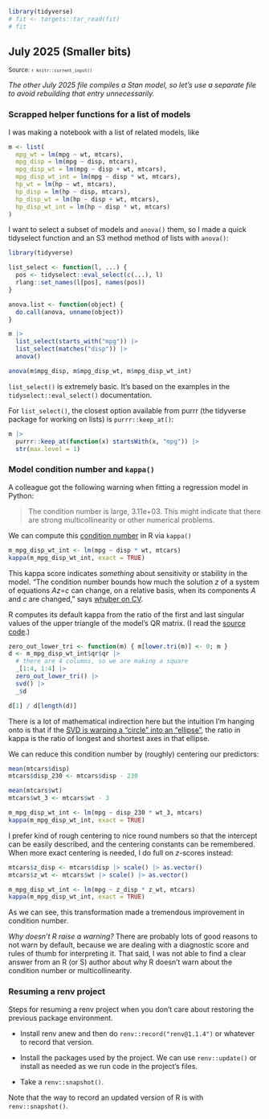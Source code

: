 <!--- Timestamp to trigger book rebuilds: `r Sys.time()` --->

```r
library(tidyverse)
# fit <- targets::tar_read(fit)
# fit
```

## July 2025 (Smaller bits)

<small>Source: <code>`r knitr::current_input()`</code></small>

*The other July 2025 file compiles a Stan model, so let's use a separate
file to avoid rebuilding that entry unnecessarily.*

### Scrapped helper functions for a list of models

I was making a notebook with a list of related models, like

```r
m <- list(
  mpg_wt = lm(mpg ~ wt, mtcars),
  mpg_disp = lm(mpg ~ disp, mtcars),
  mpg_disp_wt = lm(mpg ~ disp + wt, mtcars),
  mpg_disp_wt_int = lm(mpg ~ disp * wt, mtcars),
  hp_wt = lm(hp ~ wt, mtcars),
  hp_disp = lm(hp ~ disp, mtcars),
  hp_disp_wt = lm(hp ~ disp + wt, mtcars),
  hp_disp_wt_int = lm(hp ~ disp * wt, mtcars)
)
```

I want to select a subset of models and `anova()` them, so I made a quick
tidyselect function and an S3 method method of lists with `anova()`:

```r
library(tidyverse)

list_select <- function(l, ...) {
  pos <- tidyselect::eval_select(c(...), l)
  rlang::set_names(l[pos], names(pos))
}

anova.list <- function(object) {
  do.call(anova, unname(object))
}

m |> 
  list_select(starts_with("mpg")) |> 
  list_select(matches("disp")) |> 
  anova()

anova(m$mpg_disp, m$mpg_disp_wt, m$mpg_disp_wt_int)
```

`list_select()` is extremely basic. It's based on the examples in the
`tidyselect::eval_select()` documentation. 

For `list_select()`, the closest option available from purrr (the
tidyverse package for working on lists) is `purrr::keep_at()`:

```r
m |> 
  purrr::keep_at(function(x) startsWith(x, "mpg")) |> 
  str(max.level = 1)
```


### Model condition number and `kappa()`

A colleague got the following warning when fitting a regression model in Python:

> The condition number is large, 3.11e+03. This might indicate that
> there are strong multicollinearity or other numerical problems.

We can compute this [condition
number](https://en.wikipedia.org/wiki/Condition_number) in R via
`kappa()`

```r
m_mpg_disp_wt_int <- lm(mpg ~ disp * wt, mtcars)
kappa(m_mpg_disp_wt_int, exact = TRUE)
```

This kappa score indicates *something* about sensitivity or stability in
the model. "The condition number bounds how much the solution *z* of a
system of equations *Az*=*c* can change, on a relative basis, when its
components *A* and *c* are changed," says [whuber on
CV](https://stats.stackexchange.com/a/168276/14825).

R computes its default kappa from the ratio of the first and last
singular values of the upper triangle of the model's QR matrix. (I read
the [source
code](https://github.com/wch/r-source/blob/637e502dbc868d39f0813a6a2a5ef0469fe8e73e/src/library/base/R/kappa.R#L97-L121).)

```r
zero_out_lower_tri <- function(m) { m[lower.tri(m)] <- 0; m }
d <- m_mpg_disp_wt_int$qr$qr |> 
  # there are 4 columns, so we are making a square
  _[1:4, 1:4] |>
  zero_out_lower_tri() |> 
  svd() |> 
  _$d

d[1] / d[length(d)]
```

There is a lot of mathematical indirection here but the intuition I'm
hanging onto is that if the [SVD is warping a "circle" into an
"ellipse"](https://en.wikipedia.org/wiki/Singular_value_decomposition#Intuitive_interpretations),
the ratio in kappa is the ratio of longest and shortest axes in that
ellipse.


We can reduce this condition number by (roughly) centering our predictors:

```r
mean(mtcars$disp)
mtcars$disp_230 <- mtcars$disp - 230 

mean(mtcars$wt)
mtcars$wt_3 <- mtcars$wt - 3 

m_mpg_disp_wt_int <- lm(mpg ~ disp_230 * wt_3, mtcars)
kappa(m_mpg_disp_wt_int, exact = TRUE)
```

I prefer kind of rough centering to nice round numbers so that the
intercept can be easily described, and the centering constants can be
remembered. When more exact centering is needed, I do full on
*z*-scores instead:

```r
mtcars$z_disp <- mtcars$disp |> scale() |> as.vector()
mtcars$z_wt <- mtcars$wt |> scale() |> as.vector()

m_mpg_disp_wt_int <- lm(mpg ~ z_disp * z_wt, mtcars)
kappa(m_mpg_disp_wt_int, exact = TRUE)
```

As we can see, this transformation made a tremendous improvement in
condition number.

*Why doesn't R raise a warning?* There are probably lots of good reasons
to not warn by default, because we are dealing with a diagnostic score
and rules of thumb for interpreting it. That said, I was not able to
find a clear answer from an R (or S) author about why R doesn't warn
about the condition number or multicollinearity.

### Resuming a renv project

Steps for resuming a renv project when you don't care about restoring
the previous package environment.

  - Install renv anew and then do `renv::record("renv@1.1.4")` or
    whatever to record that version.

  - Install the packages used by the project. We can use `renv::update()` or 
    install as needed as we run code in the project's files.
    
  - Take a `renv::snapshot()`.
  
Note that the way to record an updated version of R is with `renv::snapshot()`.
